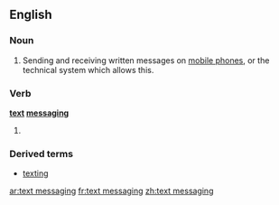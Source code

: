==English==
{{wikipedia}}

===Noun===
{{en-noun|sg=[[text]] [[messaging]]|-}}

# Sending and receiving written messages on [[mobile phone]]s, or the technical system which allows this.

===Verb===
'''[[text]] [[messaging]]'''

# {{present participle of|[[text message]]}}

===Derived terms===
* [[texting]]

[[ar:text messaging]]
[[fr:text messaging]]
[[zh:text messaging]]